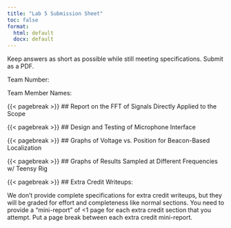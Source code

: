 ```yaml
---
title: "Lab 5 Submission Sheet"
toc: false
format:
  html: default
  docx: default
---
```


Keep answers as short as possible while still meeting specifications. Submit as a PDF.

Team Number:

Team Member Names: 

{{< pagebreak >}}
## Report on the FFT of Signals Directly Applied to the Scope


{{< pagebreak >}}
## Design and Testing of Microphone Interface

{{< pagebreak >}}
## Graphs of Voltage vs. Position for Beacon-Based Localization

{{< pagebreak >}}
## Graphs of Results Sampled at Different Frequencies w/ Teensy Rig


{{< pagebreak >}}
## Extra Credit Writeups:

We don't provide complete specifications for extra credit writeups, but they will be graded for effort and completeness like normal sections.  You need to provide a "mini-report" of <1 page for each extra credit section that you attempt. Put a page break between each extra credit mini-report.

